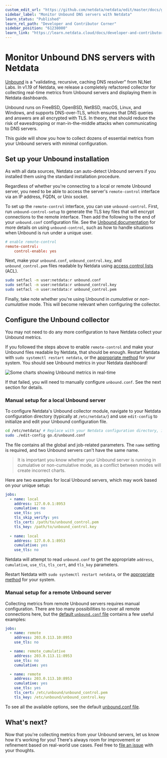 ```yaml
---
custom_edit_url: "https://github.com/netdata/netdata/edit/master/docs/guides/collect-unbound-metrics.md"
sidebar_label: "Monitor Unbound DNS servers with Netdata"
learn_status: "Published"
learn_rel_path: "Developer and Contributor Corner"
sidebar_position: "61238000"
learn_link: "https://learn.netdata.cloud/docs/developer-and-contributor-corner/monitor-unbound-dns-servers-with-netdata"
---
```



# Monitor Unbound DNS servers with Netdata

[Unbound](https://nlnetlabs.nl/projects/unbound/about/) is a "validating, recursive, caching DNS resolver" from NLNet
Labs. In v1.19 of Netdata, we release a completely refactored collector for collecting real-time metrics from Unbound
servers and displaying them in Netdata dashboards.

Unbound runs on FreeBSD, OpenBSD, NetBSD, macOS, Linux, and Windows, and supports DNS-over-TLS, which ensures that DNS
queries and answers are all encrypted with TLS. In theory, that should reduce the risk of eavesdropping or
man-in-the-middle attacks when communicating to DNS servers.

This guide will show you how to collect dozens of essential metrics from your Unbound servers with minimal
configuration.

## Set up your Unbound installation

As with all data sources, Netdata can auto-detect Unbound servers if you installed them using the standard installation
procedure.

Regardless of whether you're connecting to a local or remote Unbound server, you need to be able to access the server's
`remote-control` interface via an IP address, FQDN, or Unix socket.

To set up the `remote-control` interface, you can use `unbound-control`. First, run `unbound-control-setup` to generate
the TLS key files that will encrypt connections to the remote interface. Then add the following to the end of your
`unbound.conf` configuration file. See the [Unbound
documentation](https://nlnetlabs.nl/documentation/unbound/howto-setup/#setup-remote-control) for more details on using
`unbound-control`, such as how to handle situations when Unbound is run under a unique user.

```conf
# enable remote-control
remote-control:
    control-enable: yes
```

Next, make your `unbound.conf`, `unbound_control.key`, and `unbound_control.pem` files readable by Netdata using [access
control lists](https://wiki.archlinux.org/index.php/Access_Control_Lists) (ACL).

```bash
sudo setfacl -m user:netdata:r unbound.conf
sudo setfacl -m user:netdata:r unbound_control.key
sudo setfacl -m user:netdata:r unbound_control.pem
```

Finally, take note whether you're using Unbound in _cumulative_ or _non-cumulative_ mode. This will become relevant when
configuring the collector.

## Configure the Unbound collector

You may not need to do any more configuration to have Netdata collect your Unbound metrics.

If you followed the steps above to enable `remote-control` and make your Unbound files readable by Netdata, that should
be enough. Restart Netdata with `sudo systemctl restart netdata`, or the [appropriate
method](https://github.com/netdata/netdata/blob/master/docs/configure/start-stop-restart.md) for your system. You should see Unbound metrics in your Netdata
dashboard!

![Some charts showing Unbound metrics in real-time](https://user-images.githubusercontent.com/1153921/69659974-93160f00-103c-11ea-88e6-27e9efcf8c0d.png)

If that failed, you will need to manually configure `unbound.conf`. See the next section for details.

### Manual setup for a local Unbound server

To configure Netdata's Unbound collector module, navigate to your Netdata configuration directory (typically at
`/etc/netdata/`) and use `edit-config` to initialize and edit your Unbound configuration file.

```bash
cd /etc/netdata/ # Replace with your Netdata configuration directory, if not /etc/netdata/
sudo ./edit-config go.d/unbound.conf
```

The file contains all the global and job-related parameters. The `name` setting is required, and two Unbound servers
can't have the same name.

> It is important you know whether your Unbound server is running in cumulative or non-cumulative mode, as a conflict
> between modes will create incorrect charts.

Here are two examples for local Unbound servers, which may work based on your unique setup:

```yaml
jobs:
  - name: local
    address: 127.0.0.1:8953
    cumulative: no
    use_tls: yes
    tls_skip_verify: yes
    tls_cert: /path/to/unbound_control.pem
    tls_key: /path/to/unbound_control.key
  
  - name: local
    address: 127.0.0.1:8953
    cumulative: yes
    use_tls: no
```

Netdata will attempt to read `unbound.conf` to get the appropriate `address`, `cumulative`, `use_tls`, `tls_cert`, and
`tls_key` parameters. 

Restart Netdata with `sudo systemctl restart netdata`, or the [appropriate
method](https://github.com/netdata/netdata/blob/master/docs/configure/start-stop-restart.md) for your system.

### Manual setup for a remote Unbound server

Collecting metrics from remote Unbound servers requires manual configuration. There are too many possibilities to cover
all remote connections here, but the [default `unbound.conf`
file](https://github.com/netdata/go.d.plugin/blob/master/config/go.d/unbound.conf) contains a few useful examples:

```yaml
jobs:
  - name: remote
    address: 203.0.113.10:8953
    use_tls: no

  - name: remote_cumulative
    address: 203.0.113.11:8953
    use_tls: no
    cumulative: yes

  - name: remote
    address: 203.0.113.10:8953
    cumulative: yes
    use_tls: yes
    tls_cert: /etc/unbound/unbound_control.pem
    tls_key: /etc/unbound/unbound_control.key
```

To see all the available options, see the default [unbound.conf
file](https://github.com/netdata/go.d.plugin/blob/master/config/go.d/unbound.conf).

## What's next?

Now that you're collecting metrics from your Unbound servers, let us know how it's working for you! There's always room
for improvement or refinement based on real-world use cases. Feel free to [file an
issue](https://github.com/netdata/netdata/issues/new?assignees=&labels=bug%2Cneeds+triage&template=BUG_REPORT.yml) with your
thoughts.


